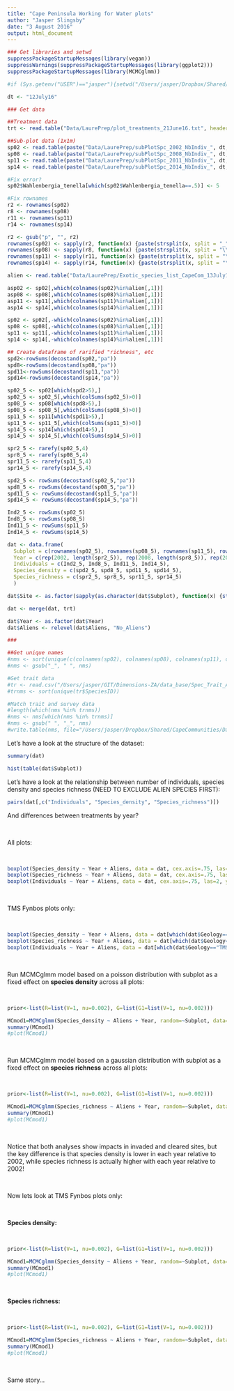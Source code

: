 ```yaml
---
title: "Cape Peninsula Working for Water plots"
author: "Jasper Slingsby"
date: "3 August 2016"
output: html_document
---
```


```r

### Get libraries and setwd
suppressPackageStartupMessages(library(vegan))
suppressWarnings(suppressPackageStartupMessages(library(ggplot2)))
suppressPackageStartupMessages(library(MCMCglmm))

#if (Sys.getenv("USER")=="jasper"){setwd("/Users/jasper/Dropbox/Shared/CapeCommunities")}

dt <- "12July16"

### Get data

##Treatment data
trt <- read.table("Data/LaurePrep/plot_treatments_21June16.txt", header=T)

##Sub-plot data (1x1m)
sp02 <- read.table(paste("Data/LaurePrep/subPlotSpc_2002_NbIndiv_", dt, ".txt", sep=""), stringsAsFactors = F)
sp08 <- read.table(paste("Data/LaurePrep/subPlotSpc_2008_NbIndiv_", dt, ".txt", sep=""), stringsAsFactors = F)
sp11 <- read.table(paste("Data/LaurePrep/subPlotSpc_2011_NbIndiv_", dt, ".txt", sep=""), stringsAsFactors = F)
sp14 <- read.table(paste("Data/LaurePrep/subPlotSpc_2014_NbIndiv_", dt, ".txt", sep=""), stringsAsFactors = F)

#Fix error?
sp02$Wahlenbergia_tenella[which(sp02$Wahlenbergia_tenella==.5)] <- 5

#Fix rownames
r2 <- rownames(sp02)
r8 <- rownames(sp08)
r11 <- rownames(sp11)
r14 <- rownames(sp14)

r2 <- gsub("p", "", r2)
rownames(sp02) <- sapply(r2, function(x) {paste(strsplit(x, split = "_")[[1]][1], which(letters==strsplit(x, split = "_")[[1]][2]), sep="_")})
rownames(sp08) <- sapply(r8, function(x) {paste(strsplit(x, split = "\\.")[[1]][1], strsplit(x, split = "\\.")[[1]][3], sep="_")})
rownames(sp11) <- sapply(r11, function(x) {paste(strsplit(x, split = "\\.")[[1]][1], strsplit(x, split = "\\.")[[1]][3], sep="_")})
rownames(sp14) <- sapply(r14, function(x) {paste(strsplit(x, split = "\\.")[[1]][1], which(LETTERS==strsplit(x, split = "\\.")[[1]][3]), sep="_")})

alien <- read.table("Data/LaurePrep/Exotic_species_list_CapeCom_13July16.txt", header=T)

asp02 <- sp02[,which(colnames(sp02)%in%alien[,1])]
asp08 <- sp08[,which(colnames(sp08)%in%alien[,1])]
asp11 <- sp11[,which(colnames(sp11)%in%alien[,1])]
asp14 <- sp14[,which(colnames(sp14)%in%alien[,1])]

sp02 <- sp02[,-which(colnames(sp02)%in%alien[,1])]
sp08 <- sp08[,-which(colnames(sp08)%in%alien[,1])]
sp11 <- sp11[,-which(colnames(sp11)%in%alien[,1])]
sp14 <- sp14[,-which(colnames(sp14)%in%alien[,1])]

## Create dataframe of rarified "richness", etc
spd2<-rowSums(decostand(sp02,"pa"))
spd8<-rowSums(decostand(sp08,"pa"))
spd11<-rowSums(decostand(sp11,"pa"))
spd14<-rowSums(decostand(sp14,"pa"))

sp02_5 <- sp02[which(spd2>5),]
sp02_5 <- sp02_5[,which(colSums(sp02_5)>0)]
sp08_5 <- sp08[which(spd8>5),]
sp08_5 <- sp08_5[,which(colSums(sp08_5)>0)]
sp11_5 <- sp11[which(spd11>5),]
sp11_5 <- sp11_5[,which(colSums(sp11_5)>0)]
sp14_5 <- sp14[which(spd14>5),]
sp14_5 <- sp14_5[,which(colSums(sp14_5)>0)]

spr2_5 <- rarefy(sp02_5,4)
spr8_5 <- rarefy(sp08_5,4)
spr11_5 <- rarefy(sp11_5,4)
spr14_5 <- rarefy(sp14_5,4)

spd2_5 <- rowSums(decostand(sp02_5,"pa"))
spd8_5 <- rowSums(decostand(sp08_5,"pa"))
spd11_5 <- rowSums(decostand(sp11_5,"pa"))
spd14_5 <- rowSums(decostand(sp14_5,"pa"))

Ind2_5 <- rowSums(sp02_5)
Ind8_5 <- rowSums(sp08_5)
Ind11_5 <- rowSums(sp11_5)
Ind14_5 <- rowSums(sp14_5)

dat <- data.frame(
  Subplot = c(rownames(sp02_5), rownames(sp08_5), rownames(sp11_5), rownames(sp14_5)),
  Year = c(rep(2002, length(spr2_5)), rep(2008, length(spr8_5)), rep(2011, length(spr11_5)), rep(2014, length(spr14_5))),
  Individuals = c(Ind2_5, Ind8_5, Ind11_5, Ind14_5),
  Species_density = c(spd2_5, spd8_5, spd11_5, spd14_5),
  Species_richness = c(spr2_5, spr8_5, spr11_5, spr14_5)
  )

dat$Site <- as.factor(sapply(as.character(dat$Subplot), function(x) {strsplit(x, split="_")[[1]][1]}))

dat <- merge(dat, trt)

dat$Year <- as.factor(dat$Year)
dat$Aliens <- relevel(dat$Aliens, "No_Aliens")

###

##Get unique names
#nms <- sort(unique(c(colnames(sp02), colnames(sp08), colnames(sp11), colnames(sp14))))
#nms <- gsub("_", " ", nms)

#Get trait data
#tr <- read.csv("/Users/jasper/GIT/Dimensions-ZA/data_base/Spec_Trait_All.csv", stringsAsFactors=F)
#trnms <- sort(unique(tr$SpeciesID))

#Match trait and survey data
#length(which(nms %in% trnms))
#nms <- nms[which(nms %in% trnms)]
#nms <- gsub(" ", "_", nms)
#write.table(nms, file="/Users/jasper/Dropbox/Shared/CapeCommunities/Data/spp_matched_to_quantitative_trait_data.txt", sep="\t", quote=F)

```

Let's have a look at the structure of the dataset:

```r
summary(dat)

hist(table(dat$Subplot))
```

Let's have a look at the relationship between number of individuals, species density and species richness (NEED TO EXCLUDE ALIEN SPECIES FIRST):

```r
pairs(dat[,c("Individuals", "Species_density", "Species_richness")])
```

And differences between treatments by year?

<br>

All plots:

<br>

```r
boxplot(Species_density ~ Year + Aliens, data = dat, cex.axis=.75, las=2, ylab = "Species Density")
boxplot(Species_richness ~ Year + Aliens, data = dat, cex.axis=.75, las=2, ylab = "Species Richness")
boxplot(Individuals ~ Year + Aliens, data = dat, cex.axis=.75, las=2, ylab = "Number of individuals")
```

<br>

TMS Fynbos plots only:

<br>

```r
boxplot(Species_density ~ Year + Aliens, data = dat[which(dat$Geology=="TMS" & dat$Vegetation=="Fynbos"),], cex.axis=.75, las=2, ylab = "Species Density")
boxplot(Species_richness ~ Year + Aliens, data = dat[which(dat$Geology=="TMS" & dat$Vegetation=="Fynbos"),], cex.axis=.75, las=2, ylab = "Species Richness")
boxplot(Individuals ~ Year + Aliens, data = dat[which(dat$Geology=="TMS" & dat$Vegetation=="Fynbos"),], cex.axis=.75, las=2, ylab = "Individuals")
```

<br>

Run MCMCglmm model based on a poisson distribution with subplot as a fixed effect on **species density** across all plots:

<br>

```r
prior<-list(R=list(V=1, nu=0.002), G=list(G1=list(V=1, nu=0.002)))

MCmod1=MCMCglmm(Species_density ~ Aliens + Year, random=~Subplot, data=dat, family="poisson", prior=prior, verbose=FALSE, pr=TRUE)
summary(MCmod1)
#plot(MCmod1)
```

<br>

Run MCMCglmm model based on a gaussian distribution with subplot as a fixed effect on **species richness** across all plots:

<br>

```r
prior<-list(R=list(V=1, nu=0.002), G=list(G1=list(V=1, nu=0.002)))

MCmod1=MCMCglmm(Species_richness ~ Aliens + Year, random=~Subplot, data=dat, family="gaussian", prior=prior, verbose=FALSE, pr=TRUE)
summary(MCmod1)
#plot(MCmod1)
```

<br>

Notice that both analyses show impacts in invaded and cleared sites, but the key difference is that species density is lower in each year relative to 2002, while species richness is actually higher with each year relative to 2002!

<br>

Now lets look at TMS Fynbos plots only:

<br>

**Species density:**

<br>

```r
prior<-list(R=list(V=1, nu=0.002), G=list(G1=list(V=1, nu=0.002)))

MCmod1=MCMCglmm(Species_density ~ Aliens + Year, random=~Subplot, data= dat[which(dat$Geology=="TMS" & dat$Vegetation=="Fynbos"),], family="poisson", prior=prior, verbose=FALSE, pr=TRUE)
summary(MCmod1)
#plot(MCmod1)
```

<br>

**Species richness:**

<br>

```r
prior<-list(R=list(V=1, nu=0.002), G=list(G1=list(V=1, nu=0.002)))

MCmod1=MCMCglmm(Species_richness ~ Aliens + Year, random=~Subplot, data= dat[which(dat$Geology=="TMS" & dat$Vegetation=="Fynbos"),], family="gaussian", prior=prior, verbose=FALSE, pr=TRUE)
summary(MCmod1)
#plot(MCmod1)
```

<br>

Same story...

<br>



